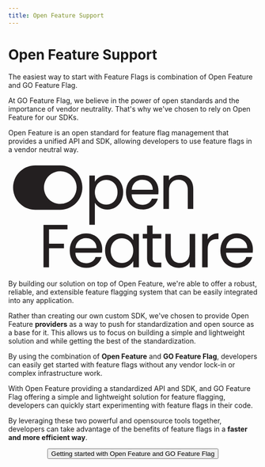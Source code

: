 ```yaml
---
title: Open Feature Support
---
```


<h1 className={styles.title}>Open Feature Support</h1>
<div className={styles.subtitle}>

  The easiest way to start with Feature Flags is combination of Open Feature and GO Feature Flag.

</div>
<div className={styles.space3}></div>

At GO Feature Flag, we believe in the power of open standards and the importance of vendor neutrality.
That's why we've chosen to rely on Open Feature for our SDKs.

Open Feature is an open standard for feature flag management that provides a unified API and SDK, allowing developers to use feature flags in a vendor neutral way.

<div className={styles.openfeaturelogo}>
  <svg xmlns="http://www.w3.org/2000/svg"
       role="img"
       viewBox="3.55 1.55 283.66 127.41">
    <title>OpenFeature logo</title>
    <path fill="#231F20" d="M62.61 57.5L34.25 57.5C27.5533 57.5 21.1309 54.8397 16.3956 50.1044 11.6603 45.3692 9 38.9467 9 32.25 9 25.5533 11.6603 19.1308 16.3956 14.3956 21.1309 9.6603 27.5533 7 34.25 7L62.61 7C69.3067 7 75.7292 9.6603 80.4645 14.3956 85.1998 19.1308 87.86 25.5533 87.86 32.25 87.86 38.9467 85.1998 45.3692 80.4645 50.1044 75.7292 54.8397 69.3067 57.5 62.61 57.5zM62.72 13.65C59.0413 13.65 55.4452 14.7409 52.3864 16.7847 49.3277 18.8285 46.9436 21.7334 45.5359 25.1321 44.1281 28.5308 43.7597 32.2706 44.4774 35.8787 45.1951 39.4867 46.9666 42.8009 49.5678 45.4022 52.1691 48.0034 55.4833 49.7749 59.0913 50.4926 62.6994 51.2103 66.4392 50.8419 69.8379 49.4342 73.2366 48.0264 76.1416 45.6424 78.1853 42.5836 80.2291 39.5248 81.32 35.9287 81.32 32.25 81.3213 29.8037 80.8398 27.3811 79.903 25.1213 78.9663 22.8614 77.5927 20.8087 75.861 19.0807 74.1293 17.3527 72.0736 15.9836 69.8118 15.0517 67.5499 14.1197 65.1263 13.6434 62.68 13.65H62.72zM107.68 20.19C110.301 18.69 113.281 17.9328 116.3 18 119.521 17.9625 122.691 18.8026 125.47 20.43 128.222 22.0538 130.463 24.4165 131.94 27.25 133.565 30.4035 134.376 33.9132 134.3 37.46 134.365 41.0217 133.555 44.5449 131.94 47.72 130.487 50.6106 128.249 53.0338 125.484 54.7121 122.718 56.3904 119.535 57.2561 116.3 57.21 113.305 57.2704 110.35 56.517 107.75 55.03 105.438 53.7228 103.494 51.8513 102.1 49.59V74.59H95.8V18.63H102.1V25.63C103.448 23.3567 105.373 21.4801 107.68 20.19zM126.13 29.98C125.061 27.9524 123.438 26.2704 121.45 25.13 119.475 24.0226 117.244 23.4504 114.98 23.47 112.733 23.4554 110.523 24.0424 108.58 25.17 106.585 26.338 104.954 28.0381 103.87 30.08 102.7 32.4068 102.09 34.9753 102.09 37.58 102.09 40.1846 102.7 42.7531 103.87 45.08 104.954 47.1219 106.585 48.822 108.58 49.99 110.523 51.1176 112.733 51.7046 114.98 51.69 117.25 51.7098 119.483 51.1229 121.45 49.99 123.441 48.8265 125.063 47.1245 126.13 45.08 127.327 42.7361 127.922 40.1311 127.86 37.5 127.927 34.8875 127.332 32.3004 126.13 29.98zM174.31 39.95H143.99C143.99 41.5487 144.313 43.1311 144.937 44.6028 145.561 46.0745 146.476 47.4056 147.625 48.5168 148.775 49.628 150.136 50.4966 151.628 51.071 153.12 51.6453 154.712 51.9136 156.31 51.86 158.726 51.9452 161.109 51.2778 163.13 49.95 164.927 48.7135 166.274 46.9275 166.97 44.86H173.75C172.793 48.4337 170.644 51.5736 167.66 53.76 164.359 56.1244 160.368 57.3304 156.31 57.19 152.915 57.2412 149.567 56.3887 146.61 54.72 143.775 53.1081 141.458 50.7215 139.93 47.84 138.267 44.6478 137.435 41.0884 137.51 37.49 137.429 33.9087 138.236 30.363 139.86 27.17 141.354 24.3031 143.651 21.9334 146.47 20.35 149.474 18.7176 152.851 17.894 156.27 17.96 159.605 17.8946 162.899 18.7086 165.82 20.32 168.526 21.826 170.749 24.0697 172.23 26.79 173.758 29.652 174.532 32.856 174.48 36.1 174.491 37.3854 174.434 38.6705 174.31 39.95zM166.42 28.63C165.383 26.9272 163.881 25.5567 162.09 24.68 160.203 23.7646 158.128 23.3023 156.03 23.33 153.036 23.2505 150.125 24.3245 147.9 26.33 145.574 28.5433 144.198 31.5724 144.06 34.78H168.01C168.06 32.6223 167.509 30.4931 166.42 28.63zM209.82 22.12C212.68 24.92 214.11 28.9466 214.11 34.2V56.56H207.88V35.1C207.88 31.32 206.94 28.42 205.05 26.42 204.041 25.4006 202.829 24.6063 201.491 24.0893 200.154 23.5722 198.722 23.3441 197.29 23.42 195.824 23.3494 194.36 23.5911 192.995 24.129 191.629 24.6669 190.394 25.4887 189.37 26.54 187.37 28.62 186.387 31.6433 186.42 35.61V56.61H180.12V18.63H186.42V24.03C187.671 22.0905 189.432 20.5335 191.51 19.53 193.721 18.4552 196.152 17.9108 198.61 17.94 200.663 17.852 202.713 18.1765 204.638 18.8945 206.564 19.6124 208.326 20.7092 209.82 22.12zM70.91 74.72V79.85H49.91V96.13H66.91V101.26H49.91V122.99H43.61V74.72H70.91zM110.23 106.36H79.9C79.903 107.959 80.227 109.541 80.853 111.012 81.48 112.483 82.395 113.813 83.545 114.924 84.695 116.035 86.056 116.904 87.548 117.478 89.04 118.053 90.632 118.322 92.23 118.27 94.646 118.355 97.029 117.688 99.05 116.36 100.847 115.124 102.194 113.338 102.89 111.27H109.67C108.713 114.844 106.565 117.984 103.58 120.17 100.278 122.533 96.288 123.739 92.23 123.6 88.852 123.656 85.519 122.818 82.57 121.17 79.732 119.561 77.414 117.174 75.89 114.29 74.237 111.096 73.418 107.536 73.51 103.94 73.429 100.359 74.236 96.813 75.86 93.62 77.352 90.7511 79.649 88.3806 82.47 86.8 85.474 85.1663 88.851 84.3427 92.27 84.41 95.605 84.3447 98.899 85.1586 101.82 86.77 104.524 88.2787 106.747 90.5217 108.23 93.24 109.75 96.1047 110.521 99.3074 110.47 102.55 110.456 103.823 110.376 105.095 110.23 106.36zM102.33 95.04C101.294 93.3502 99.794 91.9932 98.01 91.13 96.122 90.2157 94.047 89.7535 91.95 89.78 88.955 89.6995 86.045 90.7736 83.82 92.78 81.495 94.9948 80.116 98.0223 79.97 101.23H103.97C104.017 99.0534 103.449 96.9077 102.33 95.04zM116.04 93.66C117.517 90.8265 119.758 88.4638 122.51 86.84 125.292 85.2113 128.466 84.3712 131.69 84.41 134.714 84.3372 137.702 85.0799 140.34 86.56 142.623 87.8254 144.515 89.6933 145.81 91.96V85.04H152.18V122.97H145.81V115.91C144.479 118.211 142.556 120.114 140.24 121.42 137.616 122.911 134.637 123.664 131.62 123.6 128.412 123.642 125.257 122.786 122.51 121.13 119.761 119.432 117.533 117.011 116.07 114.13 114.461 110.96 113.654 107.444 113.72 103.89 113.628 100.34 114.425 96.823 116.04 93.66zM144.04 96.46C142.973 94.4266 141.355 92.7352 139.37 91.58 137.397 90.4783 135.175 89.8999 132.915 89.8999 130.655 89.8999 128.433 90.4783 126.46 91.58 124.486 92.7254 122.877 94.4071 121.82 96.43 120.619 98.7367 120.024 101.31 120.09 103.91 120.024 106.542 120.619 109.148 121.82 111.49 122.875 113.53 124.483 115.231 126.46 116.4 128.411 117.537 130.633 118.124 132.89 118.1 135.163 118.12 137.4 117.533 139.37 116.4 141.36 115.238 142.98 113.536 144.04 111.49 145.232 109.17 145.827 106.588 145.77 103.98 145.85 101.371 145.268 98.7841 144.08 96.46H144.04zM167.82 90.23V112.59C167.75 113.287 167.818 113.992 168.021 114.662 168.223 115.333 168.556 115.958 169 116.5 169.78 117.26 171.15 117.64 173.09 117.64H177.72V122.97H172.05C168.54 122.97 165.91 122.17 164.15 120.55 162.39 118.93 161.52 116.28 161.52 112.55V90.23H156.61V85.04H161.51V75.48H167.81V85.04H177.71V90.23H167.82zM216.28 85.04V122.97H209.98V117.37C208.773 119.32 207.04 120.891 204.98 121.9 202.779 122.997 200.349 123.555 197.89 123.53 195.113 123.584 192.365 122.952 189.89 121.69 187.518 120.461 185.574 118.544 184.31 116.19 182.891 113.433 182.203 110.359 182.31 107.26V85.04H188.51V106.43C188.51 110.17 189.457 113.043 191.35 115.05 192.356 116.07 193.567 116.864 194.903 117.381 196.239 117.898 197.67 118.126 199.1 118.05 200.579 118.131 202.058 117.895 203.438 117.357 204.818 116.819 206.067 115.991 207.1 114.93 209.03 112.86 210 109.83 210 105.86V85.04H216.28zM235.29 86.13C237.585 84.8635 240.18 84.2416 242.8 84.33V90.83H241.14C234.067 90.83 230.533 94.66 230.54 102.32V122.95H224.24V85.04H230.51V91.2C231.57 89.0765 233.233 87.3128 235.29 86.13zM281.77 106.36H251.45C251.45 107.959 251.772 109.541 252.397 111.013 253.021 112.485 253.936 113.816 255.085 114.927 256.235 116.038 257.596 116.907 259.088 117.481 260.58 118.055 262.172 118.324 263.77 118.27 266.187 118.358 268.571 117.69 270.59 116.36 272.391 115.128 273.74 113.34 274.43 111.27H281.22C280.256 114.84 278.109 117.978 275.13 120.17 271.825 122.534 267.831 123.74 263.77 123.6 260.395 123.658 257.065 122.819 254.12 121.17 251.282 119.561 248.964 117.174 247.44 114.29 245.769 111.1 244.933 107.54 245.01 103.94 244.932 100.358 245.743 96.8121 247.37 93.62 248.858 90.7487 251.157 88.3773 253.98 86.8 256.981 85.1676 260.355 84.3439 263.77 84.41 267.108 84.3457 270.405 85.1595 273.33 86.77 276.034 88.2762 278.253 90.5201 279.73 93.24 281.258 96.102 282.032 99.306 281.98 102.55 281.976 103.823 281.906 105.094 281.77 106.36zM273.88 95.04C272.832 93.3419 271.314 91.9838 269.51 91.13 267.641 90.2233 265.587 89.7613 263.51 89.78 260.512 89.6989 257.598 90.7729 255.37 92.78 253.044 94.9933 251.668 98.0224 251.53 101.23H275.53C275.569 99.053 274.998 96.9086 273.88 95.04z"/>
  </svg>
</div>

<div className={styles.space3}></div>

By building our solution on top of Open Feature, we're able to offer a robust, reliable, and extensible feature flagging
system that can be easily integrated into any application.

Rather than creating our own custom SDK, we've chosen to provide Open Feature **providers** as a way to push for
standardization and open source as a base for it. This allows us to focus on building a simple and lightweight solution
and while getting the best of the standardization.

By using the combination of **Open Feature** and **GO Feature Flag**, developers can easily get started with feature
flags without any vendor lock-in or complex infrastructure work.

With Open Feature providing a standardized API and SDK, and GO Feature Flag offering a simple and lightweight solution
for feature flagging, developers can quickly start experimenting with feature flags in their code.

By leveraging these two powerful and opensource tools together, developers can take advantage of the benefits of feature flags in a
**faster and more efficient way**.

<div className={styles.space5}></div>
<center>
  <Link to={'/docs/openfeature_sdk/sdk'} >
    <button className="pushy__btn pushy__btn--md pushy__btn--black">
      Getting started with Open Feature and GO Feature Flag
    </button>
  </Link>
</center>